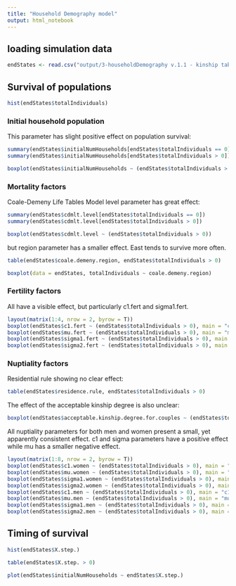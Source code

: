 ```yaml
---
title: "Household Demography model"
output: html_notebook
---
```


## loading simulation data

```r
endStates <- read.csv("output/3-householdDemography v.1.1 - kinship tabu for new couples exp-endstates-table.csv", skip = 6)
```

## Survival of populations

```r
hist(endStates$totalIndividuals)
```

### Initial household population

This parameter has slight positive effect on population survival:

```r
summary(endStates$initialNumHouseholds[endStates$totalIndividuals == 0])
summary(endStates$initialNumHouseholds[endStates$totalIndividuals > 0])
```

```r
boxplot(endStates$initialNumHouseholds ~ (endStates$totalIndividuals > 0))
```

### Mortality factors

Coale-Demeny Life Tables Model level parameter has great effect:

```r
summary(endStates$cdmlt.level[endStates$totalIndividuals == 0])
summary(endStates$cdmlt.level[endStates$totalIndividuals > 0])
```

```r
boxplot(endStates$cdmlt.level ~ (endStates$totalIndividuals > 0))
```

but region parameter has a smaller effect. East tends to survive more often.  

```r
table(endStates$coale.demeny.region, endStates$totalIndividuals > 0)
```

```r
boxplot(data = endStates, totalIndividuals ~ coale.demeny.region)
```

### Fertility factors

All have a visible effect, but particularly c1.fert and sigma1.fert. 

```r
layout(matrix(1:4, nrow = 2, byrow = T))
boxplot(endStates$c1.fert ~ (endStates$totalIndividuals > 0), main = "c1.fert")
boxplot(endStates$mu.fert ~ (endStates$totalIndividuals > 0), main = "mu.fert")
boxplot(endStates$sigma1.fert ~ (endStates$totalIndividuals > 0), main = "sigma1.fert")
boxplot(endStates$sigma2.fert ~ (endStates$totalIndividuals > 0), main = "sigma2.fert")
```

### Nuptiality factors

Residential rule showing no clear effect:

```r
table(endStates$residence.rule, endStates$totalIndividuals > 0)
```

The effect of the acceptable kinship degree is also unclear: 

```r
boxplot(endStates$acceptable.kinship.degree.for.couples ~ (endStates$totalIndividuals > 0))
```

All nuptiality parameters for both men and women present a small, yet apparently consistent effect. c1 and sigma parameters have a positive effect while mu has a smaller negative effect.

```r
layout(matrix(1:8, nrow = 2, byrow = T))
boxplot(endStates$c1.women ~ (endStates$totalIndividuals > 0), main = "c1.women")
boxplot(endStates$mu.women ~ (endStates$totalIndividuals > 0), main = "mu.women")
boxplot(endStates$sigma1.women ~ (endStates$totalIndividuals > 0), main = "sigma1.women")
boxplot(endStates$sigma2.women ~ (endStates$totalIndividuals > 0), main = "sigma2.women")
boxplot(endStates$c1.men ~ (endStates$totalIndividuals > 0), main = "c1.men")
boxplot(endStates$mu.men ~ (endStates$totalIndividuals > 0), main = "mu.men")
boxplot(endStates$sigma1.men ~ (endStates$totalIndividuals > 0), main = "sigma1.men")
boxplot(endStates$sigma2.men ~ (endStates$totalIndividuals > 0), main = "sigma2.men")
```

## Timing of survival

```r
hist(endStates$X.step.)
```

```r
table(endStates$X.step. > 0)
```

```r
plot(endStates$initialNumHouseholds ~ endStates$X.step.)
```


